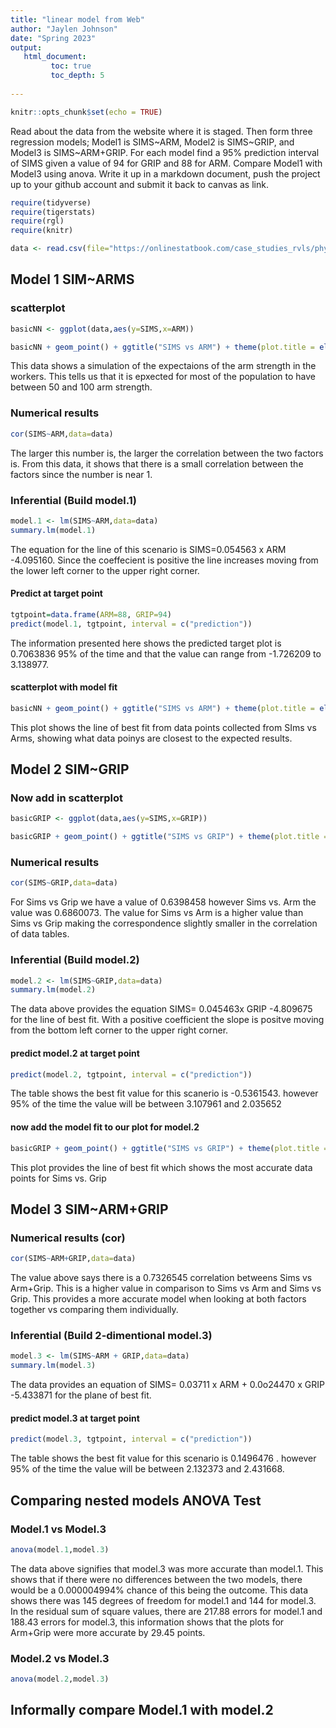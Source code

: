 ```yaml
---
title: "linear model from Web"
author: "Jaylen Johnson"
date: "Spring 2023"
output:
   html_document:
         toc: true
         toc_depth: 5
        
---
```


```r
knitr::opts_chunk$set(echo = TRUE)
```

Read about the data from the website where it is staged.  Then form three regression models; Model1 is SIMS~ARM, Model2 is SIMS~GRIP, and Model3 is SIMS~ARM+GRIP. For each model find a 95% prediction interval of SIMS given a value of 94  for GRIP and 88 for ARM. Compare Model1 with Model3 using anova. Write it up in a markdown document, push the project up to your github account and submit it back to canvas as link. 

 


```r
require(tidyverse)
require(tigerstats)
require(rgl)
require(knitr)

```

```r
data <- read.csv(file="https://onlinestatbook.com/case_studies_rvls/physical_strength/data.txt",sep="",header=TRUE)  

```

## Model 1 SIM~ARMS

### scatterplot

```r
basicNN <- ggplot(data,aes(y=SIMS,x=ARM))
```
```r
basicNN + geom_point() + ggtitle("SIMS vs ARM") + theme(plot.title = element_text(hjust = 0.5)) + theme(plot.title = element_text(size=22))
```
  
This data shows a simulation of the expectaions of the arm strength in the workers. This tells us that it is epxected for most of the population to have between 50 and 100 arm strength. 





### Numerical results

```r
cor(SIMS~ARM,data=data)
```

  
The larger this number is, the larger the correlation between the two factors is.  From this data, it shows that there is a small correlation between the factors since the number is near 1. 



### Inferential  (Build model.1)

```r
model.1 <- lm(SIMS~ARM,data=data)
summary.lm(model.1)
```

  
The equation for the line of this scenario is SIMS=0.054563 x ARM -4.095160.  Since the coeffecient is positive the line increases moving from the lower left corner to the upper right corner.  


#### Predict at target point

```r
tgtpoint=data.frame(ARM=88, GRIP=94)
predict(model.1, tgtpoint, interval = c("prediction"))
```
  
The information presented here shows the predicted target plot is 0.7063836 95% of the time and that the value can range from -1.726209 to 3.138977.

#### scatterplot with model fit
  
```r
basicNN + geom_point() + ggtitle("SIMS vs ARM") + theme(plot.title = element_text(hjust = 0.5)) + theme(plot.title = element_text(size=22)) + geom_smooth(method=lm)
```
This plot shows the line of best fit from data points collected from SIms vs Arms, showing what data poinys are closest to the expected results.


## Model 2 SIM~GRIP

### Now add in scatterplot

```r
basicGRIP <- ggplot(data,aes(y=SIMS,x=GRIP))
```
```r
basicGRIP + geom_point() + ggtitle("SIMS vs GRIP") + theme(plot.title = element_text(hjust = 0.5)) + theme(plot.title = element_text(size=22))
```



### Numerical results 


```r
cor(SIMS~GRIP,data=data)
```

For Sims vs Grip we have a value of 0.6398458 however Sims vs. Arm the value was 0.6860073.  The value for Sims vs Arm is a higher value than Sims vs Grip making the correspondence slightly smaller in the correlation of data tables. 


### Inferential  (Build model.2)
  
```r
model.2 <- lm(SIMS~GRIP,data=data)
summary.lm(model.2)
```
  
  
  
The data above provides the equation SIMS= 0.045463x GRIP -4.809675 for the line of best fit.  With a positive coefficient the slope is positve moving from the bottom left corner to the upper right corner.  




#### predict model.2 at target point

```r
predict(model.2, tgtpoint, interval = c("prediction"))
```

The table shows the best fit value for this scanerio is -0.5361543. however 95% of the time the value will be between 
3.107961 and 2.035652

#### now add the model fit to our plot for model.2
  
```r
basicGRIP + geom_point() + ggtitle("SIMS vs GRIP") + theme(plot.title = element_text(hjust = 0.5)) + theme(plot.title = element_text(size=22)) + geom_smooth(method=lm)
```
  
This plot provides the line of best fit which shows the most accurate data points for Sims vs. Grip

## Model 3 SIM~ARM+GRIP

### Numerical results (cor)

```r
cor(SIMS~ARM+GRIP,data=data)
```
  
The value above says there is a 0.7326545 correlation betweens Sims vs Arm+Grip.  This is a higher value in comparison to Sims vs Arm and Sims vs Grip.  This provides a more accurate model when looking at both factors together vs comparing them individually.   
  
### Inferential  (Build 2-dimentional model.3)


```r
model.3 <- lm(SIMS~ARM + GRIP,data=data)
summary.lm(model.3)
``` 
  
The data provides an equation of SIMS= 0.03711 x ARM + 0.0o24470 x GRIP -5.433871 for the plane of best fit.

#### predict model.3 at target point
  
```r
predict(model.3, tgtpoint, interval = c("prediction"))
```

The table shows the best fit value for this scenario is 0.1496476 . however 95% of the time the value will be between 
2.132373 and 2.431668.



## Comparing nested models ANOVA Test

### Model.1 vs Model.3
```r
anova(model.1,model.3)
```
  
The data above signifies that model.3 was more accurate than model.1.  This shows that if there were no differences between the two models, there would be a 0.000004994% chance of this being the outcome. This data shows there was 145 degrees of freedom for model.1 and 144 for model.3.  In the residual sum of square values, there are 217.88 errors for model.1 and 188.43 errors for model.3, this information shows that the plots for Arm+Grip were more accurate by 29.45 points. 

### Model.2 vs Model.3

```r
anova(model.2,model.3)
```

## Informally compare Model.1 with model.2

